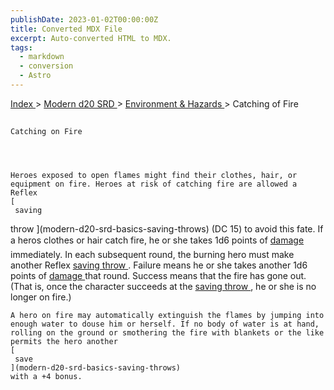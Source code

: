 ```yaml
---
publishDate: 2023-01-02T00:00:00Z
title: Converted MDX File
excerpt: Auto-converted HTML to MDX.
tags:
  - markdown
  - conversion
  - Astro
---
```


[
Index
](-index) >
[
Modern d20 SRD
](modern-d20-srd-index) >
[
Environment & Hazards
](modern-d20-srd-environment-hazards-index) > Catching of Fire

##

    Catching on Fire




    Heroes exposed to open flames might find their clothes, hair, or equipment on fire. Heroes at risk of catching fire are allowed a Reflex
    [
     saving

throw
](modern-d20-srd-basics-saving-throws)
(DC 15) to avoid this fate. If a heros clothes or hair catch fire, he or she takes 1d6 points of
[
damage
](modern-d20-srd-combat-damage)
immediately. In each subsequent round, the burning hero must make another Reflex
[
saving
throw
](modern-d20-srd-basics-saving-throws)
. Failure means he or she takes another 1d6 points of
[
damage
](modern-d20-srd-combat-damage)
that round. Success means that the fire has gone out. (That is, once the character succeeds at the
[
saving
throw
](modern-d20-srd-basics-saving-throws)
, he or she is no longer on fire.)

    A hero on fire may automatically extinguish the flames by jumping into enough water to douse him or herself. If no body of water is at hand, rolling on the ground or smothering the fire with blankets or the like permits the hero another
    [
     save
    ](modern-d20-srd-basics-saving-throws)
    with a +4 bonus.
